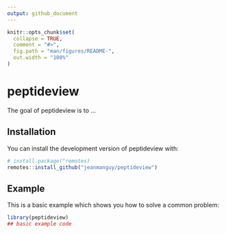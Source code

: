 ```yaml
---
output: github_document
---
```


<!-- README.md is generated from README.Rmd. Please edit that file -->

```r
knitr::opts_chunk$set(
  collapse = TRUE,
  comment = "#>",
  fig.path = "man/figures/README-",
  out.width = "100%"
)
```
# peptideview

<!-- badges: start -->
<!-- badges: end -->

The goal of peptideview is to ...

## Installation

You can install the development version of peptideview with:

```r
# install.package("remotes)
remotes::install_github("jeanmanguy/peptideview")
```

## Example

This is a basic example which shows you how to solve a common problem:

```r
library(peptideview)
## basic example code
```
